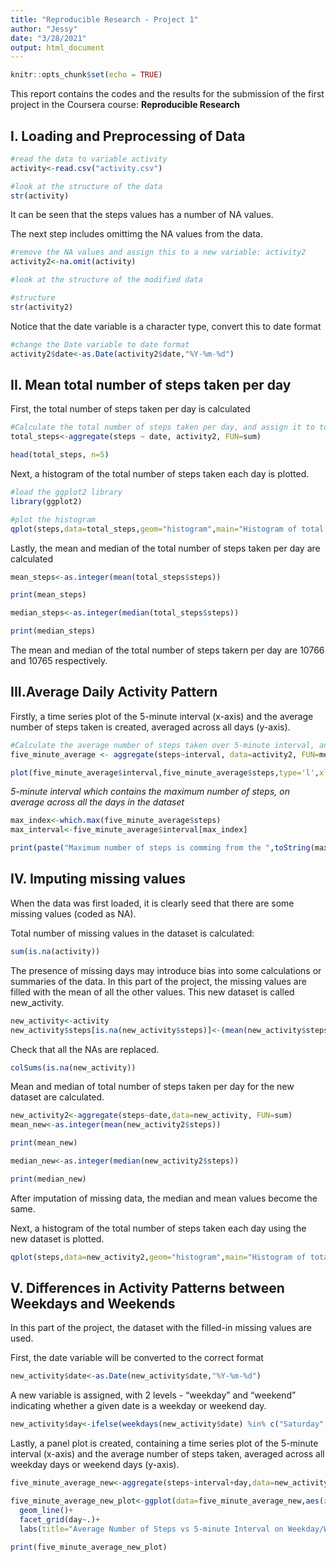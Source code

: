 ---
title: "Reproducible Research - Project 1"
author: "Jessy"
date: "3/28/2021"
output: html_document
---

```{r setup, include=FALSE}
knitr::opts_chunk$set(echo = TRUE)
```


This report contains the codes and the results for the submission of the first project in the Coursera course: **Reproducible Research**

## I. Loading and Preprocessing of Data

```{r data}
#read the data to variable activity
activity<-read.csv("activity.csv")

#look at the structure of the data
str(activity)
```
It can be seen that the steps values has a number of NA values.

The next step includes omittimg the NA values from the data.

```{r}
#remove the NA values and assign this to a new variable: activity2
activity2<-na.omit(activity)

#look at the structure of the modified data

#structure
str(activity2)

```
Notice that the date variable is a character type, convert this to date format

```{r}
#change the Date variable to date format
activity2$date<-as.Date(activity2$date,"%Y-%m-%d")

```



## II. Mean total number of steps taken per day

First, the total number of steps taken per day is calculated

```{r}
#Calculate the total number of steps taken per day, and assign it to total_steps
total_steps<-aggregate(steps ~ date, activity2, FUN=sum)

head(total_steps, n=5)
```

Next, a histogram of the total number of steps taken each day is plotted.
```{r}
#load the ggplot2 library
library(ggplot2)

#plot the histogram
qplot(steps,data=total_steps,geom="histogram",main="Histogram of total number of steps taken each day",binwidth=1000, xlab="Total steps per day",ylab="Number of days")

```

Lastly, the mean and median of the total number of steps taken per day are calculated

```{r}
mean_steps<-as.integer(mean(total_steps$steps))

print(mean_steps)
```

```{r}
median_steps<-as.integer(median(total_steps$steps))

print(median_steps)
```
The mean and median of the total number of steps takern per day are 10766 and 10765 respectively.


## III.Average Daily Activity Pattern

Firstly, a time series plot of the 5-minute interval (x-axis) and the average number of steps taken is created, averaged across all days (y-axis).

```{r}

#Calculate the average number of steps taken over 5-minute interval, and assign it to five_minute_average
five_minute_average <- aggregate(steps~interval, data=activity2, FUN=mean)

plot(five_minute_average$interval,five_minute_average$steps,type='l',xlab="5-minute interval",ylab="Average number of steps", main="Average number of steps taken vs 5-minute interval")

```

*5-minute interval which contains the maximum number of steps, on average across all the days in the dataset*

```{r}
max_index<-which.max(five_minute_average$steps)
max_interval<-five_minute_average$interval[max_index]

print(paste("Maximum number of steps is comming from the ",toString(max_interval),"th 5-minute interval",sep=""))

```

## IV. Imputing missing values

When the data was first loaded, it is clearly seed that there are some missing values (coded as NA).

Total number of missing values in the dataset is calculated:
```{r}
sum(is.na(activity))
```
The presence of missing days may introduce bias into some calculations or summaries of the data. In this part of the project, the missing values are filled with the mean of all the other values. This new dataset is called new_activity.

```{r}
new_activity<-activity
new_activity$steps[is.na(new_activity$steps)]<-(mean(new_activity$steps,na.rm=TRUE))

```
Check that all the NAs are replaced.
```{r}
colSums(is.na(new_activity))
```

Mean and median of total number of steps taken per day for the new dataset are calculated.

```{r}
new_activity2<-aggregate(steps~date,data=new_activity, FUN=sum)
mean_new<-as.integer(mean(new_activity2$steps))

print(mean_new)
```

```{r}
median_new<-as.integer(median(new_activity2$steps))

print(median_new)

```
After imputation of missing data, the median and mean values become the same.


Next, a histogram of the total number of steps taken each day using the new dataset is plotted.

```{r}
qplot(steps,data=new_activity2,geom="histogram",main="Histogram of total number of steps taken each day",binwidth=1000, xlab="Total steps per day",ylab="Number of days")

```

## V. Differences in Activity Patterns between Weekdays and Weekends

In this part of the project, the dataset with the filled-in missing values are used.

First, the date variable will be converted to the correct format

```{r}
new_activity$date<-as.Date(new_activity$date,"%Y-%m-%d")
```

A new variable is assigned, with 2 levels - "weekday" and "weekend" indicating whether a given date is a weekday or weekend day.

```{r}
new_activity$day<-ifelse(weekdays(new_activity$date) %in% c("Saturday","Sunday"),"weekend",'weekday')
```

Lastly, a panel plot is created, containing a time series plot of the 5-minute interval (x-axis) and the average number of steps taken, averaged across all weekday days or weekend days (y-axis). 
```{r}
five_minute_average_new<-aggregate(steps~interval+day,data=new_activity,FUN=mean)

five_minute_average_new_plot<-ggplot(data=five_minute_average_new,aes(x=interval,y=steps,color=day))+
  geom_line()+
  facet_grid(day~.)+
  labs(title="Average Number of Steps vs 5-minute Interval on Weekday/Weekend", y="Average Number of Steps", x="5-minute Interval Times Series")

print(five_minute_average_new_plot)
```
